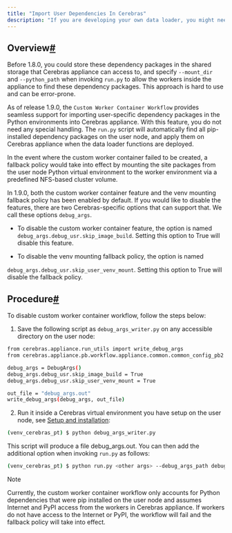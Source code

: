 ```yaml
---
title: "Import User Dependencies In Cerebras"
description: "If you are developing your own data loader, you might need to provide specific dependency packages in the virtual Python environments to support your data loader functions."
---
```

## Overview[#](#overview "Permalink to this headline")
Before 1.8.0, you could store these dependency packages in the shared storage that Cerebras appliance can access to, and specify `--mount_dir` and `--python_path` when invoking `run.py` to allow the workers inside the appliance to find these dependency packages. This approach is hard to use and can be error-prone.

As of release 1.9.0, the `Custom Worker Container Workflow` provides seamless support for importing user-specific dependency packages in the Python environments into Cerebras appliance. With this feature, you do not need any special handling. The `run.py` script will automatically find all pip-installed dependency packages on the user node, and apply them on Cerebras appliance when the data loader functions are deployed.

In the event where the custom worker container failed to be created, a fallback policy would take into effect by mounting the site packages from the user node Python virtual environment to the worker environment via a predefined NFS-based cluster volume.

In 1.9.0, both the custom worker container feature and the venv mounting fallback policy has been enabled by default. If you would like to disable the features, there are two Cerebras-specific options that can support that. We call these options `debug_args`.

  - To disable the custom worker container feature, the option is named `debug_args.debug_usr.skip_image_build`.
Setting this option to True will disable this feature.

  - To disable the venv mounting fallback policy, the option is named

`debug_args.debug_usr.skip_user_venv_mount`. Setting this option to True will disable the fallback policy.

## Procedure[#](#procedure "Permalink to this headline")
To disable custom worker container workflow, follow the steps below:

1. Save the following script as `debug_args_writer.py` on any accessible directory on the user node:

```Bash
from cerebras.appliance.run_utils import write_debug_args
from cerebras.appliance.pb.workflow.appliance.common.common_config_pb2 import DebugArgs

debug_args = DebugArgs()
debug_args.debug_usr.skip_image_build = True
debug_args.debug_usr.skip_user_venv_mount = True

out_file = "debug_args.out"
write_debug_args(debug_args, out_file)
```
2. Run it inside a Cerebras virtual environment you have setup on the user node, see [Setup and installation](../getting-started/setup-and-installation.mdx):

```Bash
(venv_cerebras_pt) $ python debug_args_writer.py
```
This script will produce a file debug_args.out. You can then add the additional option when invoking `run.py` as follows:

```Bash
(venv_cerebras_pt) $ python run.py <other args> --debug_args_path debug_args.out
```
<Info>
  Note

  Currently, the custom worker container workflow only accounts for Python dependencies that were pip installed on the user node and assumes Internet and PyPI access from the workers in Cerebras appliance. If workers do not have access to the Internet or PyPI, the workflow will fail and the fallback policy will take into effect.
</Info>

